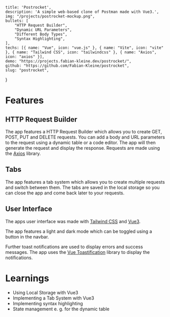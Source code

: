     title: 'Postrocket',
    description: 'A simple web-based clone of Postman made with Vue3.',
    img: "/projects/postrocket-mockup.png",
    bullets: [
        "HTTP Request Builder",
        "Dynamic URL Parameters",
        "Different Body Types",
        "Syntax Highlighting",
    ],
    techs: [{ name: "Vue", icon: "vue.js" }, { name: "Vite", icon: "vite" }, { name: "Tailwind CSS", icon: "tailwindcss" }, { name: "Axios", icon: "axios" }],
    demo: "https://projects.fabian-kleine.dev/postrocket/",
    github: "https://github.com/Fabian-Kleine/postrocket",
    slug: "postrocket",
}

# Features 

## HTTP Request Builder

The app features a HTTP Request Builder which allows you to create GET, POST, PUT and DELETE requests. 
You can add a body and URL parameters to the request using a dynamic table or a code editor. 
The app will then generate the request and display the response.
Requests are made using the [Axios](https://axios-http.com/) library.

## Tabs

The app features a tab system which allows you to create multiple requests and switch between them.
The tabs are saved in the local storage so you can close the app and come back later to your requests.

## User Interface
The apps user interface was made with [Tailwind CSS](https://tailwindcss.com/) and [Vue3](https://vuejs.org/).

The app features a light and dark mode which can be toggled using a button in the navbar.

Further toast notifications are used to display errors and success messages.
The app uses the [Vue Toastification](https://vue-toastification.maronato.dev/) library to display the notifications.


# Learnings

- Using Local Storage with Vue3
- Implementing a Tab System with Vue3
- Implementing syntax highlighting
- State management e. g. for the dynamic table